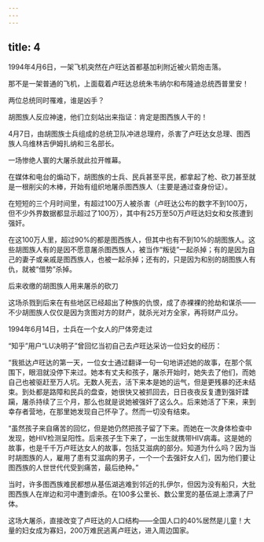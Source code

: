 ```yaml
---
---
---
```

title: 4
---



1994年4月6日，一架飞机突然在卢旺达首都基加利附近被火箭炮击落。

那不是一架普通的飞机，上面载着卢旺达总统朱韦纳尔和布隆迪总统西普里安！

两位总统同时罹难，谁是凶手？

胡图族人反应神速，他们立刻站出来指证：肯定是图西族人干的！

4月7日，由胡图族士兵组成的总统卫队冲进总理府，杀害了卢旺达女总理、图西族人乌维林吉伊姆扎纳和三名部长。

一场惨绝人寰的大屠杀就此拉开帷幕。

在媒体和电台的煽动下，胡图族的士兵、民兵甚至平民，都拿起了枪、砍刀甚至就是一根削尖的木棒，开始有组织地屠杀图西族人（主要是通过查身份证）。

在短短的三个月时间里，有超过100万人被杀害（卢旺达公布的数字不到100万，但不少外界数据都显示超过了100万），其中有25万至50万卢旺达妇女和女孩遭到强奸。

在这100万人里，超过90%的都是图西族人，但其中也有不到10%的胡图族人。这些胡图族人有的是因不愿意屠杀图西族人，被当作“叛徒”一起杀掉；有的是因为自己的妻子或亲戚是图西族人，也被一起杀掉；还有的，只是因为和别的胡图族人有仇，就被“借势”杀掉。

后来收缴的胡图族人用来屠杀的砍刀



这场杀戮到后来在有些地区已经超出了种族的仇恨，成了赤裸裸的抢劫和谋杀——不少胡图族人仅仅是因为贪图对方的财产，就杀光对方全家，再将财产瓜分。

1994年6月14日，士兵在一个女人的尸体旁走过



“知乎”用户“LU决明子”曾回忆当初自己去卢旺达采访一位妇女的经历：

“我抵达卢旺达的第一天，一位女士通过翻译一句一句地讲述她的故事，在那个氛围下，眼泪就没停下来过。她本有丈夫和孩子，屠杀开始时，她失去了他们，而她自己也被驱赶至万人坑。无数人死去，活下来本是她的运气，但是更残暴的还未结束。到处都是路障和民兵的盘查，她很快又被抓回去，日日夜夜反复遭到强奸蹂躏，屠杀持续了三个月，那么也就是说她被强奸了这么久。后来她活了下来，来到幸存者营地，在那里她发现自己怀孕了。然而一切没有结束。

“虽然孩子来自痛苦的回忆，但是她仍然把孩子留了下来。而她在一次身体检查中发现，她HIV检测呈阳性。后来孩子生下来了，一出生就携带HIV病毒。这是她的故事，也是千千万卢旺达女人的故事，包括艾滋病的部分。知道为什么吗？因为当时胡图族的人，雇用了患有艾滋病的男子，一个一个去强奸女人们，因为他们要让图西族的人世世代代受到痛苦，最后绝种。”

当时，许多图西族难民都想从基伍湖逃难到邻近的扎伊尔，但因为没有船只，大批图西族人在岸边和河中遭到虐杀。在100多公里长、数公里宽的基伍湖上漂满了尸体。

这场大屠杀，直接改变了卢旺达的人口结构——全国人口的40%居然是儿童！大量的妇女成为寡妇，200万难民逃离卢旺达，进入周边国家。